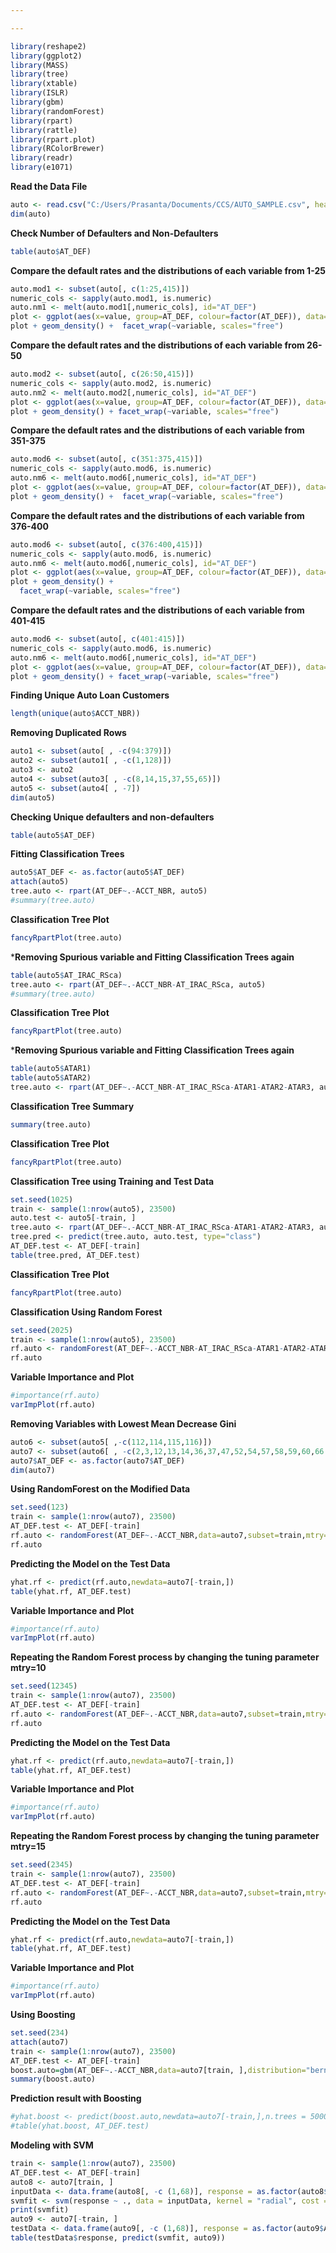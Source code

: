 ```yaml
---

---
```



```r
library(reshape2)
library(ggplot2)
library(MASS)
library(tree)
library(xtable)
library(ISLR)
library(gbm)
library(randomForest)
library(rpart)
library(rattle)
library(rpart.plot)
library(RColorBrewer)
library(readr)
library(e1071)
```
**Read the Data File**
```r
auto <- read.csv("C:/Users/Prasanta/Documents/CCS/AUTO_SAMPLE.csv", header = TRUE)
dim(auto)
```
**Check Number of Defaulters and Non-Defaulters**
```r
table(auto$AT_DEF)
```

**Compare the default rates and the distributions of each variable from 1-25**
```r
auto.mod1 <- subset(auto[, c(1:25,415)])
numeric_cols <- sapply(auto.mod1, is.numeric)
auto.nm1 <- melt(auto.mod1[,numeric_cols], id="AT_DEF")
plot <- ggplot(aes(x=value, group=AT_DEF, colour=factor(AT_DEF)), data=auto.nm1)
plot + geom_density() +  facet_wrap(~variable, scales="free")
```

**Compare the default rates and the distributions of each variable from 26-50**
```r
auto.mod2 <- subset(auto[, c(26:50,415)])
numeric_cols <- sapply(auto.mod2, is.numeric)
auto.nm2 <- melt(auto.mod2[,numeric_cols], id="AT_DEF")
plot <- ggplot(aes(x=value, group=AT_DEF, colour=factor(AT_DEF)), data=auto.nm2)
plot + geom_density() + facet_wrap(~variable, scales="free")
```

**Compare the default rates and the distributions of each variable from 351-375**
```r
auto.mod6 <- subset(auto[, c(351:375,415)])
numeric_cols <- sapply(auto.mod6, is.numeric)
auto.nm6 <- melt(auto.mod6[,numeric_cols], id="AT_DEF")
plot <- ggplot(aes(x=value, group=AT_DEF, colour=factor(AT_DEF)), data=auto.nm6)
plot + geom_density() +  facet_wrap(~variable, scales="free")
```

**Compare the default rates and the distributions of each variable from 376-400**
```r
auto.mod6 <- subset(auto[, c(376:400,415)])
numeric_cols <- sapply(auto.mod6, is.numeric)
auto.nm6 <- melt(auto.mod6[,numeric_cols], id="AT_DEF")
plot <- ggplot(aes(x=value, group=AT_DEF, colour=factor(AT_DEF)), data=auto.nm6)
plot + geom_density() +
  facet_wrap(~variable, scales="free")
```

**Compare the default rates and the distributions of each variable from 401-415**
```r
auto.mod6 <- subset(auto[, c(401:415)])
numeric_cols <- sapply(auto.mod6, is.numeric)
auto.nm6 <- melt(auto.mod6[,numeric_cols], id="AT_DEF")
plot <- ggplot(aes(x=value, group=AT_DEF, colour=factor(AT_DEF)), data=auto.nm6)
plot + geom_density() + facet_wrap(~variable, scales="free")
```

**Finding Unique Auto Loan Customers**
```r
length(unique(auto$ACCT_NBR))
```

**Removing Duplicated Rows**
```r
auto1 <- subset(auto[ , -c(94:379)])
auto2 <- subset(auto1[ , -c(1,128)])
auto3 <- auto2
auto4 <- subset(auto3[ , -c(8,14,15,37,55,65)])
auto5 <- subset(auto4[ , -7])
dim(auto5)
```

**Checking Unique defaulters and non-defaulters**
```r
table(auto5$AT_DEF)
```

**Fitting Classification Trees**
```r
auto5$AT_DEF <- as.factor(auto5$AT_DEF)
attach(auto5)
tree.auto <- rpart(AT_DEF~.-ACCT_NBR, auto5)
#summary(tree.auto)
```
**Classification Tree Plot**
```r
fancyRpartPlot(tree.auto)
```
***Removing Spurious variable and Fitting Classification Trees again**
```r
table(auto5$AT_IRAC_RSca)
tree.auto <- rpart(AT_DEF~.-ACCT_NBR-AT_IRAC_RSca, auto5)
#summary(tree.auto)
```
**Classification Tree Plot**
```r
fancyRpartPlot(tree.auto)
```

***Removing Spurious variable and Fitting Classification Trees again**
```r
table(auto5$ATAR1)
table(auto5$ATAR2)
tree.auto <- rpart(AT_DEF~.-ACCT_NBR-AT_IRAC_RSca-ATAR1-ATAR2-ATAR3, auto5)
```

**Classification Tree Summary**
```r
summary(tree.auto)
```

**Classification Tree Plot**
```r
fancyRpartPlot(tree.auto)
```

**Classification Tree using Training and Test Data**
```r
set.seed(1025)
train <- sample(1:nrow(auto5), 23500)
auto.test <- auto5[-train, ]
tree.auto <- rpart(AT_DEF~.-ACCT_NBR-AT_IRAC_RSca-ATAR1-ATAR2-ATAR3, auto5, subset = train)
tree.pred <- predict(tree.auto, auto.test, type="class")
AT_DEF.test <- AT_DEF[-train]
table(tree.pred, AT_DEF.test)
```

**Classification Tree Plot**
```r
fancyRpartPlot(tree.auto)
```

**Classification Using Random Forest**
```r
set.seed(2025)
train <- sample(1:nrow(auto5), 23500)
rf.auto <- randomForest(AT_DEF~.-ACCT_NBR-AT_IRAC_RSca-ATAR1-ATAR2-ATAR3,data=auto5,subset=train)
rf.auto
```

**Variable Importance and Plot** 
```r
#importance(rf.auto)
varImpPlot(rf.auto)
```

**Removing Variables with Lowest Mean Decrease Gini**
```r
auto6 <- subset(auto5[ ,-c(112,114,115,116)])
auto7 <- subset(auto6[ , -c(2,3,12,13,14,36,37,47,52,54,57,58,59,60,66:74,76,77,79:82,85,88:93,95:100,104,111:115)])
auto7$AT_DEF <- as.factor(auto7$AT_DEF)
dim(auto7)
```
**Using RandomForest on the Modified Data**
```r
set.seed(123)
train <- sample(1:nrow(auto7), 23500)
AT_DEF.test <- AT_DEF[-train]
rf.auto <- randomForest(AT_DEF~.-ACCT_NBR,data=auto7,subset=train,mtry=6,importance=TRUE)
rf.auto
```

**Predicting the Model on the Test Data**
```r
yhat.rf <- predict(rf.auto,newdata=auto7[-train,])
table(yhat.rf, AT_DEF.test)
```
**Variable Importance and Plot** 
```r
#importance(rf.auto)
varImpPlot(rf.auto)
```
**Repeating the Random Forest process by changing the tuning parameter mtry=10**
```r
set.seed(12345)
train <- sample(1:nrow(auto7), 23500)
AT_DEF.test <- AT_DEF[-train]
rf.auto <- randomForest(AT_DEF~.-ACCT_NBR,data=auto7,subset=train,mtry=10,importance=TRUE)
rf.auto
```

**Predicting the Model on the Test Data**
```r
yhat.rf <- predict(rf.auto,newdata=auto7[-train,])
table(yhat.rf, AT_DEF.test)
```
**Variable Importance and Plot** 
```r
#importance(rf.auto)
varImpPlot(rf.auto)
```

**Repeating the Random Forest process by changing the tuning parameter mtry=15**
```r
set.seed(2345)
train <- sample(1:nrow(auto7), 23500)
AT_DEF.test <- AT_DEF[-train]
rf.auto <- randomForest(AT_DEF~.-ACCT_NBR,data=auto7,subset=train,mtry=15,importance=TRUE)
rf.auto
```

**Predicting the Model on the Test Data**
```r
yhat.rf <- predict(rf.auto,newdata=auto7[-train,])
table(yhat.rf, AT_DEF.test)
```
**Variable Importance and Plot** 
```r
#importance(rf.auto)
varImpPlot(rf.auto)
```

**Using Boosting**
```r
set.seed(234)
attach(auto7)
train <- sample(1:nrow(auto7), 23500)
AT_DEF.test <- AT_DEF[-train]
boost.auto=gbm(AT_DEF~.-ACCT_NBR,data=auto7[train, ],distribution="bernoulli",n.trees=5000,interaction.depth=3)
summary(boost.auto)
```

**Prediction result with Boosting**
```r
#yhat.boost <- predict(boost.auto,newdata=auto7[-train,],n.trees = 5000)
#table(yhat.boost, AT_DEF.test)
```

**Modeling with SVM**
```r
train <- sample(1:nrow(auto7), 23500)
AT_DEF.test <- AT_DEF[-train]
auto8 <- auto7[train, ]
inputData <- data.frame(auto8[, -c (1,68)], response = as.factor(auto8$AT_DEF))
svmfit <- svm(response ~ ., data = inputData, kernel = "radial", cost = 2, scale = FALSE)
print(svmfit)
auto9 <- auto7[-train, ]
testData <- data.frame(auto9[, -c (1,68)], response = as.factor(auto9$AT_DEF))
table(testData$response, predict(svmfit, auto9))
```